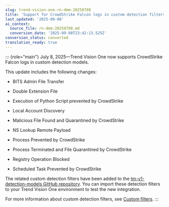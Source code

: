 ```yaml
---
slug: trend-vision-one-rn-dmm-20250708
title: 'Support for CrowdStrike Falcon logs in custom detection filters (July 8, 2025)'
last_updated: '2025-09-08'
ai_context:
  source_file: rn-dmm-20250708.md
  conversion_date: '2025-09-08T23:42:13.525Z'
conversion_status: converted
translation_ready: true
---
```


::: {role="main"}
July 8, 2025—Trend Vision One now supports CrowdStrike Falcon logs in custom detection models.

This update includes the following changes:

- BITS Admin File Transfer

- Double Extension File

- Execution of Python Script prevented by CrowdStrike

- Local Account Discovery

- Malicious File Found and Quarantined by CrowdStrike

- NS Lookup Remote Payload

- Process Prevented by CrowdStrike

- Process Terminated and File Quarantined by CrowdStrike

- Registry Operation Blocked

- Scheduled Task Prevented by CrowdStrike

The related custom detection filters have been added to the [tm-v1-detection-models GitHub repository](https://github.com/trendmicro/tm-v1-detection-models/tree/main/tm-v1-sigma-rules/third_party_logs/CrowdStrike/Falcon). You can import these detection filters to your Trend Vision One environment to test the new integration.

For more information about custom detection filters, see [Custom filters](custom-filters.mdx).
:::
